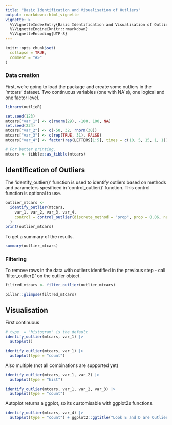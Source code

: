 ```yaml
---
title: "Basic Identification and Visualisation of Outliers"
output: rmarkdown::html_vignette
vignette: >
  %\VignetteIndexEntry{Basic Identification and Visualisation of Outliers}
  %\VignetteEngine{knitr::rmarkdown}
  %\VignetteEncoding{UTF-8}
---
```


```r
knitr::opts_chunk$set(
  collapse = TRUE,
  comment = "#>"
)
```
### Data creation

First, we’re going to load the package and create some outliers in the 'mtcars' dataset. Two continuous variables (one with NA´s), one logical and one factor level. 

```r
library(outlieR)

set.seed(123)
mtcars["var_1"] <- c(rnorm(29), -100, 100, NA)
set.seed(234)
mtcars["var_2"] <- c(-50, 32, rnorm(30))
mtcars["var_3"] <- c(rep(TRUE, 31), FALSE)
mtcars["var_4"] <- factor(rep(LETTERS[1:5], times = c(10, 5, 15, 1, 1)))

# For better printing.
mtcars <- tibble::as_tibble(mtcars)
```
## Identification of Outliers

The 'identify_outlier()' function is used to identify outliers based on methods and parameters spesificed in 'control_outlier()' function. This control function is optional to use. 


```r
outlier_mtcars <-
  identify_outlier(mtcars,
    var_1, var_2, var_3, var_4,
    control = control_outlier(discrete_method = "prop", prop = 0.06, na_action = "keep")
  )
print(outlier_mtcars)
```

To get a summary of the results. 

```r
summary(outlier_mtcars)
```


### Filtering

To remove rows in the data with outliers identified in the previous step - call 'filter_outlier()' on the outlier object. 
```r
filtred_mtcars <- filter_outlier(outlier_mtcars)

pillar::glimpse(filtred_mtcars)
```

## Visualisation

First continuous 
```r
# type  = "histogram" is the default
identify_outlier(mtcars, var_1) |>
  autoplot()

identify_outlier(mtcars, var_1) |>
  autoplot(type = "count")
```

Also multiple 
(not all combinations are supported yet)

```r
identify_outlier(mtcars, var_1, var_2) |>
  autoplot(type = "hist")

identify_outlier(mtcars, var_1, var_2, var_3) |>
  autoplot(type = "count")
```

Autoplot returns a ggplot, so its customisable with ggplot2s functions. 

```r
identify_outlier(mtcars, var_4) |>
  autoplot(type = "count") + ggplot2::ggtitle("Look E and D are Outliers")
```

